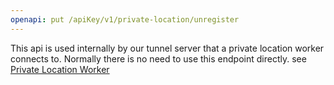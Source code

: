 ```yaml
---
openapi: put /apiKey/v1/private-location/unregister
---
```


This api is used internally by our tunnel server that a private location worker connects to.
Normally there is no need to use this endpoint directly.
see [Private Location Worker](https://app.octomind.dev/proxy/private-location)
